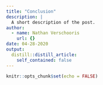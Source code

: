 ```yaml
---
title: "Conclusion"
description: |
  A short description of the post.
author:
  - name: Nathan Verschooris
    url: {}
date: 04-28-2020
output:
  distill::distill_article:
    self_contained: false
---
```


```r
knitr::opts_chunk$set(echo = FALSE)
```



